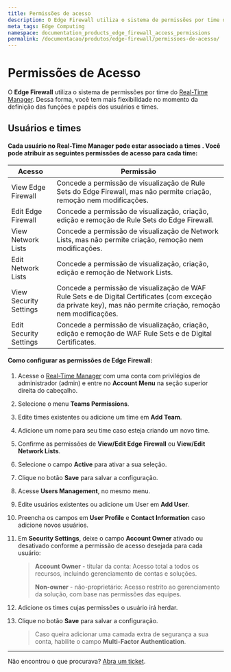 ```yaml
---
title: Permissões de acesso
description: O Edge Firewall utiliza o sistema de permissões por time do Real-Time Manager. Dessa forma, você tem mais flexibilidade no momento da definição das funções e papéis dos usuários e times.
meta_tags: Edge Computing
namespace: documentation_products_edge_firewall_access_permissions
permalink: /documentacao/produtos/edge-firewall/permissoes-de-acesso/
---
```


# Permissões de **Acesso**



O **Edge Firewall** utiliza o sistema de permissões por time do [Real-Time Manager](https://manager.azion.com/). Dessa forma, você tem mais flexibilidade no momento da definição das funções e papéis dos usuários e times.

## Usuários e times

#### Cada usuário no Real-Time Manager pode estar associado a times . Você pode atribuir as seguintes permissões de acesso para cada time:

| Acesso                 | Permissão                                                    |
| ---------------------- | ------------------------------------------------------------ |
| View Edge Firewall     | Concede a permissão de visualização de Rule Sets do Edge Firewall, mas não permite criação, remoção nem modificações. |
| Edit Edge Firewall     | Concede a permissão de visualização, criação, edição e remoção de Rule Sets do Edge Firewall. |
| View Network Lists     | Concede a permissão de visualização de Network Lists, mas não permite criação, remoção nem modificações. |
| Edit Network Lists     | Concede a permissão de visualização, criação, edição e remoção de Network Lists. |
| View Security Settings | Concede a permissão de visualização de WAF Rule Sets e de Digital Certificates (com exceção da private key), mas não permite criação, remoção nem modificações. |
| Edit Security Settings | Concede a permissão de visualização, criação, edição e remoção de WAF Rule Sets e de Digital Certificates. |

#### Como configurar as permissões de Edge Firewall:

1. Acesse o [Real-Time Manager](https://manager.azion.com/) com uma conta com privilégios de administrador (admin) e entre no **Account Menu** na seção superior direita do cabeçalho.

2. Selecione o menu **Teams Permissions**.

3. Edite times existentes ou adicione um time em **Add Team**.

4. Adicione um nome para seu time caso esteja criando um novo time.

5. Confirme as permissões de **View/Edit Edge Firewall** ou **View/Edit Network Lists**.

6. Selecione o campo **Active** para ativar a sua seleção.

7. Clique no botão **Save** para salvar a configuração.

8. Acesse **Users Management**, no mesmo menu.

9. Edite usuários existentes ou adicione um User em **Add User**.

10. Preencha os campos em **User Profile** e **Contact Information** caso adicione novos usuários. 

11. Em **Security Settings**, deixe o campo **Account Owner** ativado ou desativado conforme a permissão de acesso desejada para cada usuário:

    > **Account Owner** - titular da conta: Acesso total a todos os recursos, incluindo gerenciamento de contas e soluções.
    >
    > **Non-owner** - não-proprietário: Acesso restrito ao gerenciamento da solução, com base nas permissões das equipes.

12. Adicione os times cujas permissões o usuário irá herdar.

13. Clique no botão **Save** para salvar a configuração.

    > Caso queira adicionar uma camada extra de segurança a sua conta, habilite o campo **Multi-Factor Authentication**.

---

Não encontrou o que procurava? [Abra um ticket](https://tickets.azion.com/pt-BR/support/login/).
